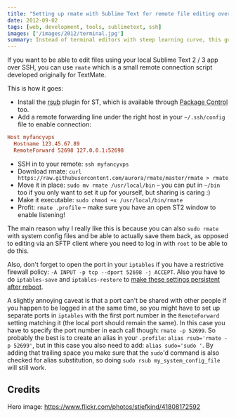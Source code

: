 ```yaml
---
title: "Setting up rmate with Sublime Text for remote file editing over SSH"
date: 2012-09-02
tags: [web, development, tools, sublimetext, ssh]
images: ['/images/2012/terminal.jpg']
summary: Instead of terminal editors with steep learning curve, this guide helps you to tunnel Sublime Text in to your server for remote editing – with sudo
---
```


If you want to be able to edit files using your local Sublime Text 2 / 3 app over SSH, you can use `rmate` which is a small remote connection script developed originally for TextMate.

This is how it goes:

- Install the [rsub](https://github.com/henrikpersson/rsub) plugin for ST, which is available through [Package Control](https://packagecontrol.io/packages/Package%20Control) too.
- Add a remote forwarding line under the right host in your `~/.ssh/config` file to enable connection:

```conf
Host myfancyvps
  Hostname 123.45.67.89
  RemoteForward 52698 127.0.0.1:52698
```

- SSH in to your remote: `ssh myfancyvps`
- Download rmate: `curl https://raw.githubusercontent.com/aurora/rmate/master/rmate > rmate`
- Move it in place: `sudo mv rmate /usr/local/bin` – you can put in `~/bin` too if you only want to set it up for yourself, but sharing is caring :)
- Make it executable: `sudo chmod +x /usr/local/bin/rmate`
- Profit: `rmate .profile` – make sure you have an open ST2 window to enable listening!

The main reason why I really like this is because you can also `sudo rmate` with system config files and be able to actually save them back, as opposed to editing via an SFTP client where you need to log in with `root` to be able to do this.

Also, don't forget to open the port in your `iptables` if you have a restrictive firewall policy: `-A INPUT -p tcp --dport 52698 -j ACCEPT`. Also you have to do `iptables-save` and `iptables-restore` to [make these settings persistent after reboot](https://askubuntu.com/questions/66890/how-can-i-make-a-specific-set-of-iptables-rules-permanent).

A slightly annoying caveat is that a port can't be shared with other people if you happen to be logged in at the same time, so you might have to set up separate ports in `iptables` with the first port number in the `RemoteForward` setting matching it (the local port should remain the same). In this case you have to specify the port number in each call though: `rmate -p 52699`. So probably the best is to create an alias in your `.profile`: `alias rsub='rmate -p 52699'`, but in this case you also need to add: `alias sudo='sudo '`. By adding that trailing space you make sure that the `sudo`'d command is also checked for alias substitution, so doing `sudo rsub my_system_config_file` will still work.

## Credits

Hero image: https://www.flickr.com/photos/stiefkind/41808172592
